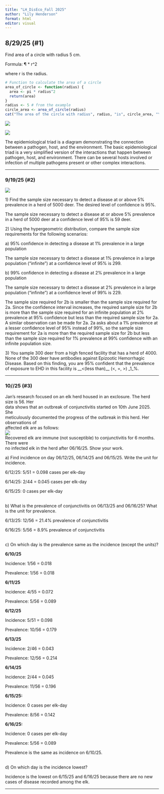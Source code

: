 ```yaml
---
title: "LH_DisEco_Fall 2025"
author: "Lily Henderson"
format: html
editor: visual
---
```


## **8/29/25 (#1)**

Find area of a circle with radius 5 cm.

Formula: ¶ \* r\^2

where r is the radius.

```r
# Function to calculate the area of a circle
area_of_circle <- function(radius) {
  area <- pi * radius^2
  return(area)
}
radius <- 5 # from the example
circle_area <- area_of_circle(radius)
cat("The area of the circle with radius", radius, "is", circle_area, "\n")
```

![](Downloads/Rstudio/EpiTriad.png)

![](Downloads/EpiTriad.png){fig-align="center"}

The epidemiological triad is a diagram demonstrating the connection between a pathogen, host, and the environment. The basic epidemiological triad is a very simplified version of the interactions that happen between pathogen, host, and environment. There can be several hosts involved or infection of multiple pathogens present or other complex interactions.

------------------------------------------------------------------------

### 9/19/25 (#2)

![](Downloads/Rstudio/ss_table.png)

1\) Find the sample size necessary to detect a disease at or above 5% prevalence in a herd of 5000 deer. The desired level of confidence is 95%.

The sample size necessary to detect a disease at or above 5% prevalence in a herd of 5000 deer at a confidence level of 95% is 59 deer.

2\) Using the hypergeometric distribution, compare the sample size requirements for the following scenarios:

a\) 95% confidence in detecting a disease at 1% prevalence in a large population

The sample size necessary to detect a disease at 1% prevalence in a large population ("infinite") at a confidence level of 95% is 299.

b\) 99% confidence in detecting a disease at 2% prevalence in a large population

The sample size necessary to detect a disease at 2% prevalence in a large population ("infinite") at a confidence level of 99% is 229.

The sample size required for 2b is smaller than the sample size required for 2a. Since the confidence interval increases, the required sample size for 2b is more than the sample size required for an infinite population at 2% prevalence at 95% confidence but less than the required sample size for 2a. A similar observation can be made for 2a. 2a asks about a 1% prevalence at a lesser confidence level of 95% instead of 99%, so the sample size requirement for 2a is more than the required sample size for 2b but less than the sample size required for 1% prevalence at 99% confidence with an infinite population size.

3\) You sample 300 deer from a high fenced facility that has a herd of 4000. None of the 300 deer have antibodies against Epizootic Hemorrhagic Disease. Based on this finding, you are 95% confident that the prevalence of exposure to EHD in this facility is \_\_\<(less than)\_\_ (\<, =, \>) \_1\_%.

------------------------------------------------------------------------

### 10//25 (#3)

Jan’s research focused on an elk herd housed in an exclosure. The herd size is 56. Her\
data shows that an outbreak of conjunctivitis started on 10th June 2025. She\
meticulously documented the progress of the outbreak in this herd. Her observations of\
affected elk are as follows:\
![](Downloads/Rstudio/IPtable.png)\
Recovered elk are immune (not susceptible) to conjunctivitis for 6 months. There were\
no infected elk in the herd after 06/16/25. Show your work.

a\) Find incidence on day 06/12/25, 06/14/25 and 06/15/25. Write the unit for incidence.

6/12/25: 5/51 = 0.098 cases per elk-day

6/14/25: 2/44 = 0.045 cases per elk-day

6/15/25: 0 cases per elk-day

\
b) What is the prevalence of conjunctivitis on 06/13/25 and 06/16/25? What is the unit for prevalence.

6/13/25: 12/56 = 21.4% prevalence of conjunctivitis

6/16/25: 5/56 = 8.9% prevalence of conjunctivitis

\
c) On which day is the prevalence same as the incidence (except the units)?

**6/10/25**

Incidence: 1/56 = 0.018

Prevalence: 1/56 = 0.018

**6/11/25**

Incidence: 4/55 = 0.072

Prevalence: 5/56 = 0.089

**6/12/25**

Incidence: 5/51 = 0.098

Prevalence: 10/56 = 0.179

**6/13/25**

Incidence: 2/46 = 0.043

Prevalence: 12/56 = 0.214

**6/14/25**

Incidence: 2/44 = 0.045

Prevalence: 11/56 = 0.196

**6/15/25:**

Incidence: 0 cases per elk-day

Prevalence: 8/56 = 0.142

**6/16/25:**

Incidence: 0 cases per elk-day

Prevalence: 5/56 = 0.089

Prevalence is the same as incidence on 6/10/25.

\
d) On which day is the incidence lowest?

Incidence is the lowest on 6/15/25 and 6/16/25 because there are no new cases of disease recorded among the elk.

------------------------------------------------------------------------
